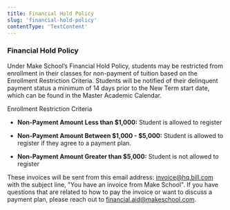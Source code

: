 ```yaml
---
title: Financial Hold Policy
slug: 'financial-hold-policy'
contentType: 'TextContent'
---
```


### Financial Hold Policy

Under Make School’s Financial Hold Policy, students may be restricted from enrollment in their
classes for non-payment of tuition based on the Enrollment Restriction Criteria. Students will be
notified of their delinquent payment status a minimum of 14 days prior to the New Term start date,
which can be found in the Master Academic Calendar.

Enrollment Restriction Criteria

- **Non-Payment Amount Less than $1,000:** Student is allowed to register

- **Non-Payment Amount Between $1,000 - $5,000:** Student is allowed to register if they agree to a
  payment plan.

- **Non-Payment Amount Greater than $5,000:** Student is not allowed to register

These invoices will be sent from this email address:
[invoice@hq.bill.com](mailto:invoice@hq.bill.com) with the subject line, "You have an invoice from
Make School". If you have questions that are related to how to pay the invoice or want to discuss a
payment plan, please reach out to [financial.aid@makeschool.com](mailto:finance@makeschool.com).
